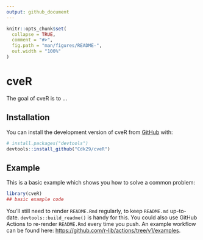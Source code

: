 ```yaml
---
output: github_document
---
```


<!-- README.md is generated from README.Rmd. Please edit that file -->

```r
knitr::opts_chunk$set(
  collapse = TRUE,
  comment = "#>",
  fig.path = "man/figures/README-",
  out.width = "100%"
)
```

# cveR

<!-- badges: start -->
<!-- badges: end -->

The goal of cveR is to ...

## Installation

You can install the development version of cveR from [GitHub](https://github.com/) with:

``` r
# install.packages("devtools")
devtools::install_github("Cdk29/cveR")
```

## Example

This is a basic example which shows you how to solve a common problem:

```r
library(cveR)
## basic example code
```


You'll still need to render `README.Rmd` regularly, to keep `README.md` up-to-date. `devtools::build_readme()` is handy for this. You could also use GitHub Actions to re-render `README.Rmd` every time you push. An example workflow can be found here: <https://github.com/r-lib/actions/tree/v1/examples>.

